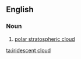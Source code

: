 ==English==

===Noun===
{{en-noun|head=[[iridescent]] [[cloud]]}}

# {{context|meteorology|lang=en}} [[polar stratospheric cloud]]

[[ta:iridescent cloud]]